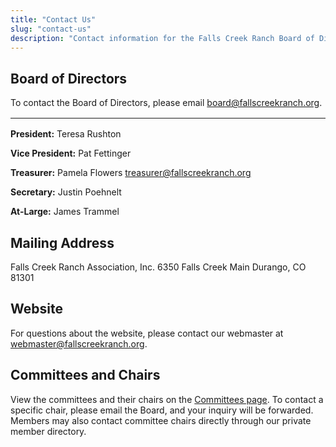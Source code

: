 ```yaml
---
title: "Contact Us"
slug: "contact-us"
description: "Contact information for the Falls Creek Ranch Board of Directors, committees, and other contacts."
---
```



## Board of Directors

To contact the Board of Directors, please email [board@fallscreekranch.org](mailto:board@fallscreekranch.org).

<hr style="margin:1rem 0;"/>

**President:** Teresa Rushton

**Vice President:** Pat Fettinger

**Treasurer:** Pamela Flowers [treasurer@fallscreekranch.org](mailto:treasurer@fallscreekranch.org)

**Secretary:** Justin Poehnelt

**At-Large:** James Trammel

## Mailing Address

Falls Creek Ranch Association, Inc.
6350 Falls Creek Main
Durango, CO 81301

## Website

For questions about the website, please contact our webmaster at [webmaster@fallscreekranch.org](mailto:webmaster@fallscreekranch.org).

## Committees and Chairs

View the committees and their chairs on the [Committees page](/committees/). To contact a specific chair, please email the Board, and your inquiry will be forwarded. Members may also contact committee chairs directly through our private member directory.

<FileHistory file="src/content/docs/contact-us.mdx" />